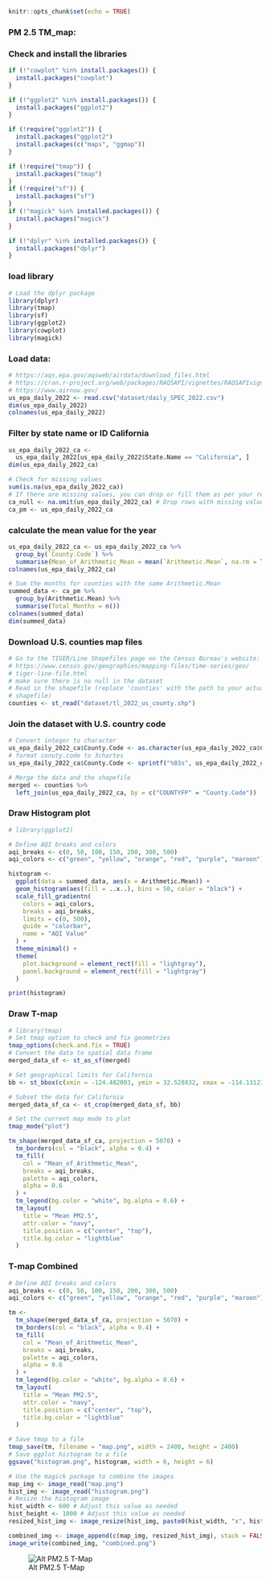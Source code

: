 ```r
knitr::opts_chunk$set(echo = TRUE)
```
### PM 2.5 TM_map:

### Check and install the libraries
```r
if (!"cowplot" %in% install.packages()) {
  install.packages("cowplot")
}

if (!"ggplot2" %in% install.packages()) {
  install.packages("ggplot2")
}

if (!require("ggplot2")) {
  install.packages("ggplot2")
  install.packages(c("maps", "ggmap"))
}

if (!require("tmap")) {
  install.packages("tmap")
}
if (!require("sf")) {
  install.packages("sf")
}
if (!"magick" %in% installed.packages()) {
  install.packages("magick")
}

if (!"dplyr" %in% installed.packages()) {
  install.packages("dplyr")
}
```
### load library
```R
# Load the dplyr package
library(dplyr)
library(tmap)
library(sf)
library(ggplot2)
library(cowplot)
library(magick)
```

### Load data:

```r
# https://aqs.epa.gov/aqsweb/airdata/download_files.html
# https://cran.r-project.org/web/packages/RAQSAPI/vignettes/RAQSAPIvignette.html
# https://www.airnow.gov/
us_epa_daily_2022 <- read.csv("dataset/daily_SPEC_2022.csv")
dim(us_epa_daily_2022)
colnames(us_epa_daily_2022)
```

### Filter by state name or ID California
```r
us_epa_daily_2022_ca <-
  us_epa_daily_2022[us_epa_daily_2022$State.Name == "California", ]
dim(us_epa_daily_2022_ca)

# Check for missing values
sum(is.na(us_epa_daily_2022_ca))
# If there are missing values, you can drop or fill them as per your requirement
ca_null <- na.omit(us_epa_daily_2022_ca) # Drop rows with missing values
ca_pm <- us_epa_daily_2022_ca
```
### calculate the mean value for the year
```r
us_epa_daily_2022_ca <- us_epa_daily_2022_ca %>%
  group_by(`County.Code`) %>%
  summarise(Mean_of_Arithmetic_Mean = mean(`Arithmetic.Mean`, na.rm = TRUE))
colnames(us_epa_daily_2022_ca)
```

```R
# Sum the months for counties with the same Arithmetic.Mean
summed_data <- ca_pm %>%
  group_by(Arithmetic.Mean) %>%
  summarise(Total_Months = n())
colnames(summed_data)
dim(summed_data)
```

### Download U.S. counties map files
```r
# Go to the TIGER/Line Shapefiles page on the Census Bureau's website:
# https://www.census.gov/geographies/mapping-files/time-series/geo/
# tiger-line-file.html
# make sure there is no null in the dataset
# Read in the shapefile (replace 'counties' with the path to your actual
# shapefile)
counties <- st_read("dataset/tl_2022_us_county.shp")
```

### Join the dataset with U.S. country code
```R
# Convert integer to character
us_epa_daily_2022_ca$County.Code <- as.character(us_epa_daily_2022_ca$County.Code)
# format conuty.code to 3chartes
us_epa_daily_2022_ca$County.Code <- sprintf("%03s", us_epa_daily_2022_ca$County.Code)

# Merge the data and the shapefile
merged <- counties %>%
  left_join(us_epa_daily_2022_ca, by = c("COUNTYFP" = "County.Code"))
```


### Draw Histogram plot

```R
# library(ggplot2)

# Define AQI breaks and colors
aqi_breaks <- c(0, 50, 100, 150, 200, 300, 500)
aqi_colors <- c("green", "yellow", "orange", "red", "purple", "maroon")

histogram <-
  ggplot(data = summed_data, aes(x = Arithmetic.Mean)) +
  geom_histogram(aes(fill = ..x..), bins = 50, color = "black") +
  scale_fill_gradientn(
    colors = aqi_colors,
    breaks = aqi_breaks,
    limits = c(0, 500),
    guide = "colorbar",
    name = "AQI Value"
  ) +
  theme_minimal() +
  theme(
    plot.background = element_rect(fill = "lightgray"),
    panel.background = element_rect(fill = "lightgray")
  )

print(histogram)
```
### Draw T-map 

```R
# library(tmap)
# Set tmap option to check and fix geometries
tmap_options(check.and.fix = TRUE)
# Convert the data to spatial data frame
merged_data_sf <- st_as_sf(merged)

# Set geographical limits for California
bb <- st_bbox(c(xmin = -124.482003, ymin = 32.528832, xmax = -114.131211, ymax = 42.009518), crs = st_crs(merged_data_sf))

# Subset the data for California
merged_data_sf_ca <- st_crop(merged_data_sf, bb)

# Set the current map mode to plot
tmap_mode("plot")
```
```R
tm_shape(merged_data_sf_ca, projection = 5070) +
  tm_borders(col = "black", alpha = 0.4) +
  tm_fill(
    col = "Mean_of_Arithmetic_Mean",
    breaks = aqi_breaks,
    palette = aqi_colors,
    alpha = 0.6
  ) +
  tm_legend(bg.color = "white", bg.alpha = 0.6) +
  tm_layout(
    title = "Mean PM2.5",
    attr.color = "navy",
    title.position = c("center", "top"),
    title.bg.color = "lightblue"
  )
```


###  T-map Combined
```R
# Define AQI breaks and colors
aqi_breaks <- c(0, 50, 100, 150, 200, 300, 500)
aqi_colors <- c("green", "yellow", "orange", "red", "purple", "maroon")

tm <-
  tm_shape(merged_data_sf_ca, projection = 5070) +
  tm_borders(col = "black", alpha = 0.4) +
  tm_fill(
    col = "Mean_of_Arithmetic_Mean",
    breaks = aqi_breaks,
    palette = aqi_colors,
    alpha = 0.6
  ) +
  tm_legend(bg.color = "white", bg.alpha = 0.6) +
  tm_layout(
    title = "Mean PM2.5",
    attr.color = "navy",
    title.position = c("center", "top"),
    title.bg.color = "lightblue"
  )
```
```r
# Save tmap to a file
tmap_save(tm, filename = "map.png", width = 2400, height = 2400)
# Save ggplot histogram to a file
ggsave("histogram.png", histogram, width = 6, height = 6)
```
```r
# Use the magick package to combine the images
map_img <- image_read("map.png")
hist_img <- image_read("histogram.png")
# Resize the histogram image
hist_width <- 600 # Adjust this value as needed
hist_height <- 1000 # Adjust this value as needed
resized_hist_img <- image_resize(hist_img, paste0(hist_width, "x", hist_height))

combined_img <- image_append(c(map_img, resized_hist_img), stack = FALSE)
image_write(combined_img, "combined.png")
```

![Alt PM2.5 T-Map](./combined.png)


